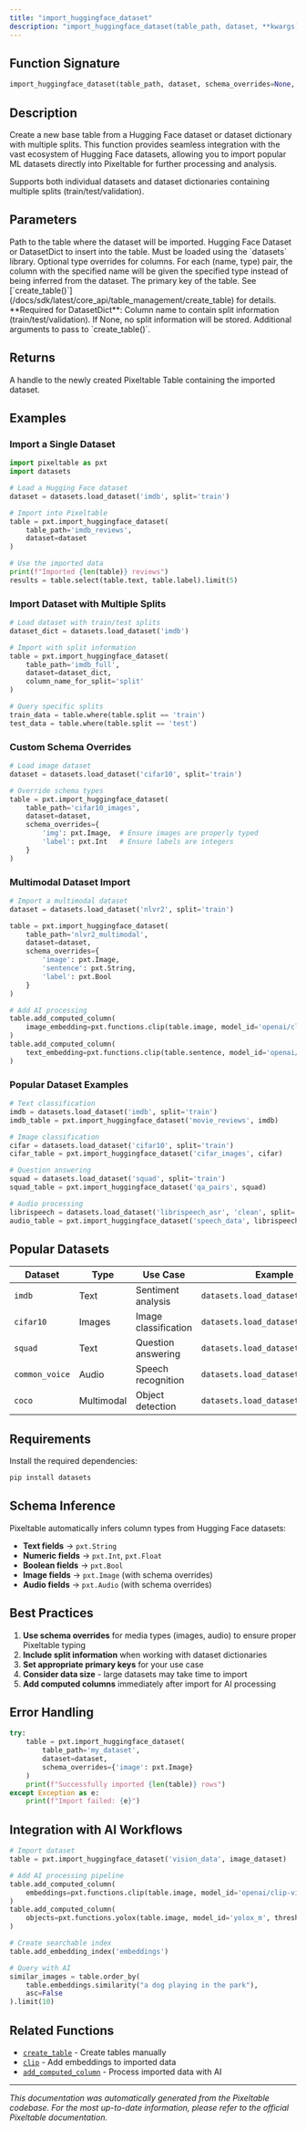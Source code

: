 ```yaml
---
title: "import_huggingface_dataset"
description: "import_huggingface_dataset(table_path, dataset, **kwargs) - Import Hugging Face datasets directly into Pixeltable"
---
```


<Badge text="ML/AI" color="orange" size="small" />

## Function Signature

```python
import_huggingface_dataset(table_path, dataset, schema_overrides=None, primary_key=None, **kwargs)
```

## Description

Create a new base table from a Hugging Face dataset or dataset dictionary with multiple splits. This function provides seamless integration with the vast ecosystem of Hugging Face datasets, allowing you to import popular ML datasets directly into Pixeltable for further processing and analysis.

Supports both individual datasets and dataset dictionaries containing multiple splits (train/test/validation).

## Parameters

<ParamField path="table_path" type="str" required>
  Path to the table where the dataset will be imported.
</ParamField>

<ParamField path="dataset" type="datasets.Dataset | datasets.DatasetDict" required>
  Hugging Face Dataset or DatasetDict to insert into the table. Must be loaded using the `datasets` library.
</ParamField>

<ParamField path="schema_overrides" type="dict" default="None">
  Optional type overrides for columns. For each (name, type) pair, the column with the specified name will be given the specified type instead of being inferred from the dataset.
</ParamField>

<ParamField path="primary_key" type="str | list[str]" default="None">
  The primary key of the table. See [`create_table()`](/docs/sdk/latest/core_api/table_management/create_table) for details.
</ParamField>

<ParamField path="column_name_for_split" type="str" default="None">
  **Required for DatasetDict**: Column name to contain split information (train/test/validation). If None, no split information will be stored.
</ParamField>

<ParamField path="**kwargs" type="dict" default="{}">
  Additional arguments to pass to `create_table()`.
</ParamField>

## Returns

<ResponseField name="table" type="Table">
  A handle to the newly created Pixeltable Table containing the imported dataset.
</ResponseField>

## Examples

### Import a Single Dataset

```python
import pixeltable as pxt
import datasets

# Load a Hugging Face dataset
dataset = datasets.load_dataset('imdb', split='train')

# Import into Pixeltable
table = pxt.import_huggingface_dataset(
    table_path='imdb_reviews',
    dataset=dataset
)

# Use the imported data
print(f"Imported {len(table)} reviews")
results = table.select(table.text, table.label).limit(5)
```

### Import Dataset with Multiple Splits

```python
# Load dataset with train/test splits
dataset_dict = datasets.load_dataset('imdb')

# Import with split information
table = pxt.import_huggingface_dataset(
    table_path='imdb_full',
    dataset=dataset_dict,
    column_name_for_split='split'
)

# Query specific splits
train_data = table.where(table.split == 'train')
test_data = table.where(table.split == 'test')
```

### Custom Schema Overrides

```python
# Load image dataset
dataset = datasets.load_dataset('cifar10', split='train')

# Override schema types
table = pxt.import_huggingface_dataset(
    table_path='cifar10_images',
    dataset=dataset,
    schema_overrides={
        'img': pxt.Image,  # Ensure images are properly typed
        'label': pxt.Int   # Ensure labels are integers
    }
)
```

### Multimodal Dataset Import

```python
# Import a multimodal dataset
dataset = datasets.load_dataset('nlvr2', split='train')

table = pxt.import_huggingface_dataset(
    table_path='nlvr2_multimodal',
    dataset=dataset,
    schema_overrides={
        'image': pxt.Image,
        'sentence': pxt.String,
        'label': pxt.Bool
    }
)

# Add AI processing
table.add_computed_column(
    image_embedding=pxt.functions.clip(table.image, model_id='openai/clip-vit-base-patch32')
)
table.add_computed_column(
    text_embedding=pxt.functions.clip(table.sentence, model_id='openai/clip-vit-base-patch32')
)
```

### Popular Dataset Examples

```python
# Text classification
imdb = datasets.load_dataset('imdb', split='train')
imdb_table = pxt.import_huggingface_dataset('movie_reviews', imdb)

# Image classification  
cifar = datasets.load_dataset('cifar10', split='train')
cifar_table = pxt.import_huggingface_dataset('cifar_images', cifar)

# Question answering
squad = datasets.load_dataset('squad', split='train')
squad_table = pxt.import_huggingface_dataset('qa_pairs', squad)

# Audio processing
librispeech = datasets.load_dataset('librispeech_asr', 'clean', split='train.100')
audio_table = pxt.import_huggingface_dataset('speech_data', librispeech)
```

## Popular Datasets

| Dataset | Type | Use Case | Example Code |
|---------|------|----------|--------------|
| `imdb` | Text | Sentiment analysis | `datasets.load_dataset('imdb')` |
| `cifar10` | Images | Image classification | `datasets.load_dataset('cifar10')` |
| `squad` | Text | Question answering | `datasets.load_dataset('squad')` |
| `common_voice` | Audio | Speech recognition | `datasets.load_dataset('common_voice')` |
| `coco` | Multimodal | Object detection | `datasets.load_dataset('coco')` |

## Requirements

Install the required dependencies:

```bash
pip install datasets
```

## Schema Inference

Pixeltable automatically infers column types from Hugging Face datasets:

- **Text fields** → `pxt.String`
- **Numeric fields** → `pxt.Int`, `pxt.Float`
- **Boolean fields** → `pxt.Bool`
- **Image fields** → `pxt.Image` (with schema overrides)
- **Audio fields** → `pxt.Audio` (with schema overrides)

## Best Practices

1. **Use schema overrides** for media types (images, audio) to ensure proper Pixeltable typing
2. **Include split information** when working with dataset dictionaries
3. **Set appropriate primary keys** for your use case
4. **Consider data size** - large datasets may take time to import
5. **Add computed columns** immediately after import for AI processing

## Error Handling

```python
try:
    table = pxt.import_huggingface_dataset(
        table_path='my_dataset',
        dataset=dataset,
        schema_overrides={'image': pxt.Image}
    )
    print(f"Successfully imported {len(table)} rows")
except Exception as e:
    print(f"Import failed: {e}")
```

## Integration with AI Workflows

```python
# Import dataset
table = pxt.import_huggingface_dataset('vision_data', image_dataset)

# Add AI processing pipeline
table.add_computed_column(
    embeddings=pxt.functions.clip(table.image, model_id='openai/clip-vit-base-patch32')
)
table.add_computed_column(
    objects=pxt.functions.yolox(table.image, model_id='yolox_m', threshold=0.7)
)

# Create searchable index
table.add_embedding_index('embeddings')

# Query with AI
similar_images = table.order_by(
    table.embeddings.similarity("a dog playing in the park"),
    asc=False
).limit(10)
```

## Related Functions

- [`create_table`](/docs/sdk/latest/core_api/table_management/create_table) - Create tables manually
- [`clip`](/docs/sdk/latest/ml/embeddings/clip) - Add embeddings to imported data
- [`add_computed_column`](/docs/sdk/latest/core_api/column_operations/add_computed_column) - Process imported data with AI

---

*This documentation was automatically generated from the Pixeltable codebase. For the most up-to-date information, please refer to the official Pixeltable documentation.*
